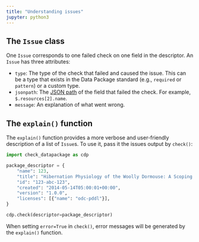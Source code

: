 ```yaml
---
title: "Understanding issues"
jupyter: python3
---
```


## The `Issue` class

One `Issue` corresponds to one failed check on one field in the
descriptor. An `Issue` has three attributes:

-   `type`: The type of the check that failed and caused the issue. This
    can be a type that exists in the Data Package standard (e.g.,
    `required` or `pattern`) or a custom type.
-   `jsonpath`: The [JSON path](https://en.wikipedia.org/wiki/JSONPath)
    of the field that failed the check. For example,
    `$.resources[2].name`.
-   `message`: An explanation of what went wrong.

## The `explain()` function

The `explain()` function provides a more verbose and user-friendly
description of a list of `Issue`s. To use it, pass it the issues output
by `check()`:

```python
import check_datapackage as cdp

package_descriptor = {
    "name": 123,
    "title": "Hibernation Physiology of the Woolly Dormouse: A Scoping Review.",
    "id": "123-abc-123",
    "created": "2014-05-14T05:00:01+00:00",
    "version": "1.0.0",
    "licenses": [{"name": "odc-pddl"}],
}

cdp.check(descriptor=package_descriptor)
```

When setting `error=True` in `check()`, error messages will be generated
by the `explain()` function.

